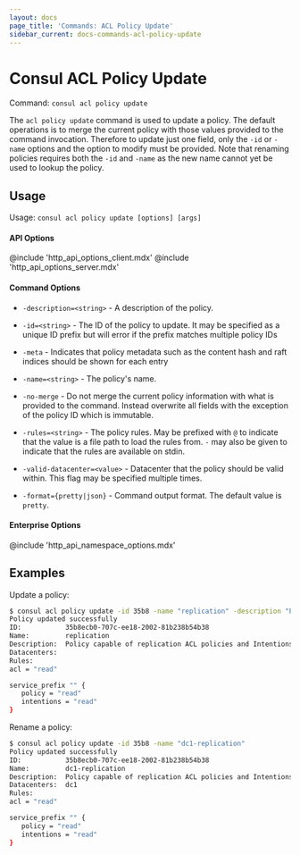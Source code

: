 ```yaml
---
layout: docs
page_title: 'Commands: ACL Policy Update'
sidebar_current: docs-commands-acl-policy-update
---
```


# Consul ACL Policy Update

Command: `consul acl policy update`

The `acl policy update` command is used to update a policy. The default operations is to merge the current policy
with those values provided to the command invocation. Therefore to update just one field, only
the `-id` or `-name` options and the option to modify must be provided. Note that renaming
policies requires both the `-id` and `-name` as the new name cannot yet be used to lookup the
policy.

## Usage

Usage: `consul acl policy update [options] [args]`

#### API Options

@include 'http_api_options_client.mdx'
@include 'http_api_options_server.mdx'

#### Command Options

- `-description=<string>` - A description of the policy.

- `-id=<string>` - The ID of the policy to update. It may be specified as a
  unique ID prefix but will error if the prefix matches multiple policy IDs

- `-meta` - Indicates that policy metadata such as the content hash and raft
  indices should be shown for each entry

- `-name=<string>` - The policy's name.

- `-no-merge` - Do not merge the current policy information with what is provided
  to the command. Instead overwrite all fields with the exception of
  the policy ID which is immutable.

- `-rules=<string>` - The policy rules. May be prefixed with `@` to indicate that
  the value is a file path to load the rules from. `-` may also be given to
  indicate that the rules are available on stdin.

- `-valid-datacenter=<value>` - Datacenter that the policy should be valid within.
  This flag may be specified multiple times.

- `-format={pretty|json}` - Command output format. The default value is `pretty`.

#### Enterprise Options

@include 'http_api_namespace_options.mdx'

## Examples

Update a policy:

```sh
$ consul acl policy update -id 35b8 -name "replication" -description "Policy capable of replication ACL policies and Intentions" -rules @rules.hcl
Policy updated successfully
ID:           35b8ecb0-707c-ee18-2002-81b238b54b38
Name:         replication
Description:  Policy capable of replication ACL policies and Intentions
Datacenters:
Rules:
acl = "read"

service_prefix "" {
   policy = "read"
   intentions = "read"
}
```

Rename a policy:

```sh
$ consul acl policy update -id 35b8 -name "dc1-replication"
Policy updated successfully
ID:           35b8ecb0-707c-ee18-2002-81b238b54b38
Name:         dc1-replication
Description:  Policy capable of replication ACL policies and Intentions
Datacenters:  dc1
Rules:
acl = "read"

service_prefix "" {
   policy = "read"
   intentions = "read"
}
```

